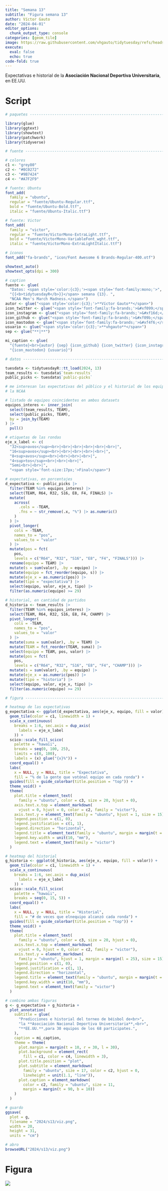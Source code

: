 ```yaml
---
title: "Semana 13"
subtitle: "Figura semana 13"
author: Víctor Gauto
date: "2024-04-01"
editor_options:
  chunk_output_type: console
categories: [geom_tile]
image: https://raw.githubusercontent.com/vhgauto/tidytuesday/refs/heads/main/2024/s13/viz.png
execute:
  eval: false
  echo: true
code-fold: true
---
```


Expectativas e historial de la **Asociación Nacional Deportiva Universitaria**, en EE.UU.

# Script

```r

# paquetes ----------------------------------------------------------------

library(glue)
library(ggtext)
library(showtext)
library(patchwork)
library(tidyverse)

# fuente ------------------------------------------------------------------

# colores
c1 <- "grey80"
c2 <- "#8C0272"
c3 <- "#9B7424"
c4 <- "#A7F2F9"

# fuente: Ubuntu
font_add(
  family = "ubuntu", 
  regular = "fuente/Ubuntu-Regular.ttf",
  bold = "fuente/Ubuntu-Bold.ttf",
  italic = "fuente/Ubuntu-Italic.ttf")

# fuente: Victor
font_add(
  family = "victor", 
  regular = "fuente/VictorMono-ExtraLight.ttf",
  bold = "fuente/VictorMono-VariableFont_wght.ttf",
  italic = "fuente/VictorMono-ExtraLightItalic.ttf")

# íconos
font_add("fa-brands", "icon/Font Awesome 6 Brands-Regular-400.otf")

showtext_auto()
showtext_opts(dpi = 300)

# caption
fuente <- glue(
  "Datos: <span style='color:{c3};'><span style='font-family:mono;'>",
  "{{<b>tidytuesdayR</b>}}</span> semana {13}. ",
  "NCAA Men's March Madness.</span>")
autor <- glue("<span style='color:{c3};'>**Víctor Gauto**</span>")
icon_twitter <- glue("<span style='font-family:fa-brands;'>&#xf099;</span>")
icon_instagram <- glue("<span style='font-family:fa-brands;'>&#xf16d;</span>")
icon_github <- glue("<span style='font-family:fa-brands;'>&#xf09b;</span>")
icon_mastodon <- glue("<span style='font-family:fa-brands;'>&#xf4f6;</span>")
usuario <- glue("<span style='color:{c3};'>**vhgauto**</span>")
sep <- glue("**|**")

mi_caption <- glue(
  "{fuente}<br>{autor} {sep} {icon_github} {icon_twitter} {icon_instagram} ",
  "{icon_mastodon} {usuario}")

# datos -------------------------------------------------------------------

tuesdata <- tidytuesdayR::tt_load(2024, 13)
team_results <- tuesdata$`team-results`
public_picks <- tuesdata$`public-picks`

# me interesan las expectativas del público y el historial de los equipos de 
# la NCAA

# listado de equipos coincidentes en ambos datasets
equipos_interes <- inner_join(
  select(team_results, TEAM),
  select(public_picks, TEAM),
  by = join_by(TEAM)
) |> 
  pull()

# etiquetas de las rondas
eje_x_label <- c(
  "32<sup>avos</sup><br>|<br>|<br>|<br>|<br>|<br>|", 
  "16<sup>avos</sup><br>|<br>|<br>|<br>|<br>|", 
  "8<sup>avos</sup><br>|<br>|<br>|<br>|",
  "4<sup>tos</sup><br>|<br>|<br>|", 
  "Semi<br>|<br>|",
  "<span style='font-size:17px;'>Final</span>")

# expectativas, en porcentajes
d_expectativa <- public_picks |>
  filter(TEAM %in% equipos_interes) |> 
  select(TEAM, R64, R32, S16, E8, F4, FINALS) |>
  mutate(
    across(
      .cols = -TEAM,
      .fns = ~ str_remove(.x, "%") |> as.numeric()
    )
  ) |>
  pivot_longer(
    cols = -TEAM,
    names_to = "pos",
    values_to = "valor"
  ) |>
  mutate(pos = fct(
    pos,
    levels = c("R64", "R32", "S16", "E8", "F4", "FINALS"))) |>
  rename(equipo = TEAM) |>
  mutate(s = sum(valor), .by = equipo) |>
  mutate(equipo = fct_reorder(equipo, s)) |>
  mutate(eje_x = as.numeric(pos)) |>
  mutate(tipo = "expectativa") |>
  select(equipo, valor, eje_x, tipo) |> 
  filter(as.numeric(equipo) >= 29)

# historial, en cantidad de partidos
d_historia <- team_results |> 
  filter(TEAM %in% equipos_interes) |> 
  select(TEAM, R64, R32, S16, E8, F4, CHAMP) |> 
  pivot_longer(
    cols = -TEAM,
    names_to = "pos",
    values_to = "valor"
  ) |> 
  mutate(suma = sum(valor), .by = TEAM) |> 
  mutate(TEAM = fct_reorder(TEAM, suma)) |> 
  select(equipo = TEAM, pos, valor) |> 
  mutate(pos = fct(
    pos, 
    levels = c("R64", "R32", "S16", "E8", "F4", "CHAMP"))) |> 
  mutate(s = sum(valor), .by = equipo) |> 
  mutate(eje_x = as.numeric(pos)) |> 
  mutate(tipo = "historia") |> 
  select(equipo, valor, eje_x, tipo) |> 
  filter(as.numeric(equipo) >= 29)

# figura ------------------------------------------------------------------

# heatmap de las expectativas
g_expectativa <- ggplot(d_expectativa, aes(eje_x, equipo, fill = valor)) +
  geom_tile(color = c1, linewidth = 1) +
  scale_x_continuous(
    breaks = 1:6, sec.axis = dup_axis(
      labels = eje_x_label
    )) +
  scico::scale_fill_scico(
    palette = "hawaii",
    breaks = seq(0, 100, 25),
    limits = c(0, 100),
    labels = (x) glue("{x}%")) +
  coord_equal() +
  labs(
    x = NULL, y = NULL, title = "Expectativa", 
    fill = "% de la gente que votónal equipo en cada ronda") +
  guides(fill = guide_colorbar(title.position = "top")) +
  theme_void() +
  theme(
    plot.title = element_text(
      family = "ubuntu", color = c3, size = 20, hjust = 0),
    axis.text.x.top = element_markdown(
      vjust = 0, hjust = 0, color = c2, family = "victor"),
    axis.text.y = element_text(family = "ubuntu", hjust = 1, size = 15),
    legend.position = c(1, 0),
    legend.justification = c(1, 1),
    legend.direction = "horizontal",
    legend.title = element_text(family = "ubuntu", margin = margin(t = 10)),
    legend.key.width = unit(10, "mm"),
    legend.text = element_text(family = "victor")
  )

# heatmap del historial
g_historia <- ggplot(d_historia, aes(eje_x, equipo, fill = valor)) +
  geom_tile(color = c1, linewidth = 1) +
  scale_x_continuous(
    breaks = 1:6, sec.axis = dup_axis(
      labels = eje_x_label
    )) +
  scico::scale_fill_scico(
    palette = "hawaii",
    breaks = seq(0, 15, 5)) +
  coord_equal() +
  labs(
    x = NULL, y = NULL, title = "Historial",
    fill = "# de veces que elnequipo alcanzó cada ronda") +
  guides(fill = guide_colorbar(title.position = "top")) +
  theme_void() +
  theme(
    plot.title = element_text(
      family = "ubuntu", color = c3, size = 20, hjust = 0),
    axis.text.x.top = element_markdown(
      vjust = 0, hjust = 0, color = c2, family = "victor"),
    axis.text.y = element_markdown(
      family = "ubuntu", hjust = 1, margin = margin(l = 25), size = 15),
    legend.position = c(1, 0),
    legend.justification = c(1, 1),
    legend.direction = "horizontal",
    legend.title = element_text(family = "ubuntu", margin = margin(t = 10)),
    legend.key.width = unit(10, "mm"),
    legend.text = element_text(family = "victor")
  )

# combino ambas figuras
g <- g_expectativa + g_historia +
  plot_annotation(
    subtitle = glue(
      "Predicciones e historial del torneo de béisbol de<br>",
      "la **Asociación Nacional Deportiva Universitaria**,<br>",
      "**EE.UU.**,para 30 equipos de los 68 participates.",
    ),
    caption = mi_caption,
    theme = theme(
      plot.margin = margin(t = 10, r = 30, l = 30),
      plot.background = element_rect(
        fill = c1, color = c4, linewidth = 3),
      plot.title.position = "plot",
      plot.subtitle = element_markdown(
        family = "ubuntu", size = 17, color = c2, hjust = 0, 
        lineheight = unit(1.1, "line")),
      plot.caption = element_markdown(
        color = c2, family = "ubuntu", size = 11, 
        margin = margin(t = 90, b = 10))
    )
  )

# guardo
ggsave(
  plot = g,
  filename = "2024/s13/viz.png",
  width = 20,
  height = 31,
  units = "cm")

# abro
browseURL("2024/s13/viz.png")
```

# Figura

![](https://raw.githubusercontent.com/vhgauto/tidytuesday/refs/heads/main/2024/s13/viz.png)


